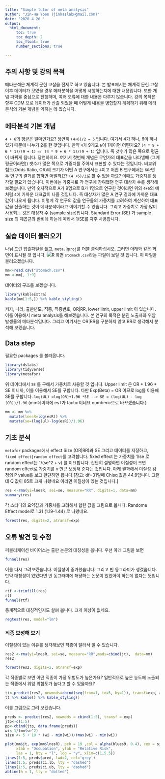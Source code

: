 ```yaml
---
title: "Simple tutor of meta analysis"
author: "Jin-Ha Yoon (jinhaslab@gmail.com)"
date: '2020 4 20 '
output: 
  html_document:
     toc: true
     toc_depth: 2
     toc_float: true
     number_sections: true

---
```


## 주의 사항 및 강의 목적
메타분석은 체계적 문헌 고찰을 전제로 하고 있습니다. 본 발표에서는 체계적 문헌 고찰 이후 데이터가 모였을 경우 메타분석을 어떻게 시행하는지에 대한 내용입니다. 또한 개념 파악을 중심으로 진행하며, 여러 오류에 대한 내용은 다루지 않습니다. 
강의 목적은 향후 CDM 으로 데이터가 산출 되었을 때 어떻게 내용을 병합할지 계획하기 위해 메타분석의 기본 개념을 익히는 데 있습니다. 

## 메타분석 기본 개념
`4 + 6`의 평균은 얼마인가요? 당연히 `(4+6)/2 = 5` 입니다. 여기서 4가 하나, 6이 하나 있기 때문에 나누기 2를 한 것입니다. 
만약 `4`가 9개고 `6`이 1개이면 어떤가요? `(4 * 9 + 6 * 1)/(9 + 1)` =`r (4 * 9 + 6 * 1)/(9 + 1)` 입니다. 즉 갯수가 많은 쪽으로 평균이 바뀌게 됩니다. 당연하지요.
여기서 첫번째 개념은 무언가의 대표값을 나타낼때 (그게 평균이라면)) 갯수가 많은 쪽으로 가중치를 주어서 표현할 수 있다는 것입니다. 
 비교위험도(Odds Ratio, OR)의 크기가 어떤 A 연구에서는 `4`이고 어떤 B 연구에서는 `6`라면 두 연구의 결과를 합하면 어떨까요?
 `(4 +6)/2`로 할 수 있을 까요? 이때도 가중치를 생각할 필요가 있습니다. 
 이번에는 가중치로 각 연구에 참여했던 연구 대상자 수를 생각해 보겠습니다. 만약 숫자적으로 A가 9명으로 B가 1명으로 연구한 것이라면 위의 `4+6`의 예처럼 `4`에 가까운 대표값이 나올 것입니다. 즉 대상자가 많은 A 연구 결과에 가까운 대표값이 나오게 됩니다.  이렇게 각 연구의 값을 연구들의 가중치를 고려하여 계산하여 대표값을 산출하는 것이 메타분석이라고 이야기할 수 있습니다. 그리고 가중치로 가장 많이 사용되는 것은 대상자 수 (sample size)입니다. Standard Error (SE) 가 sample size 의 제곱근의 반비례 하는데 따라서 1/SE를 자주 사용합니다.

## 실습 데이터 불러오기
나눠 드린 압출파일을 풀고, `meta.Rproj`를 더블 클릭하십시오. 그러면 아래와 같은 화면이 표시될 것 입니다.
![R 화면](shots.png)
`stomach.csv`라는 파일이 보일 것 입니다. 이 파일을 불러오겠습니다. 

```r
mm<-read.csv("stomach.csv")
mm <-mm[, 1:9]
```
데이터의 구조를 보겠습니다.
```r
library(kableExtra)
kable(mm[1:5,]) %>% kable_styling()
```
저자, 나라, 출판년도, 직종, 직종번호, OR|RR, lower limit, upper limit 이 있습니다. 이를 이용해서 meta analysis를 해보겠습니다.
본 연구의 목적은 분진 노출자와 위암 발생률의 메타분석입니다. 그리고 여기서는 OR|RR을 구분하지 않고 RR로 생각해서 분석해 보겠습니다.

## Data step
필요한 packages 를 불러옵니다. 
```r
library(dslabs)
library(tidyverse)
library(metafor)
```

위 데이터에서 `SE` 를 구해서 가중치로 사용할 것 입니다. Upper limit 은 OR + 1.96 * SE 이니까, 이를 이용해서 SE를 구합니다. 다만 Exp(Beta) = OR 이므로 log를 이용해 SE를 구합니다. 
`log(UL) =log(OR)+1.96 *SE --> SE = (log(UL) - log (OR))/1.96`
(mm데이터에 esT가 factor이네요 numberic으로 바꾸겠습니다.)
```r
mm <- mm %>% 
  mutate(lnesR=log(esR)) %>%
  mutate(se=(log(ul)-log(esR))/1.96)
```

## 기초 분석
`metafor` packages에서 effect Size (OR|RR)과 SE 그리고 데이터를 지정하고, `fixed effect|random effect`를 고려합니다. fixed effect 는 가중치를 1/se 로 random effect는 1/(se^2 + v) 를 이요합니다. 간단히 설명하면 이질성이 크면 random effect로 가중치를 v 만큰 보정해 준다는 것입니다. 아래 결과에서 이질성 검정의 P value를 보고 판단하면 됩니다.[참고: df=31일때 Chisq 값은 44.9입니다. 그런데 Q 값이 85로 크게 나왔네요 이러면 이질성이 있는 것입니다.]

```r
res <-rma(yi=lnesR, sei=se, measure="RR", digits=1, data=mm)
summary(res)
```
각 스터디의 요약값과 가중치를 고려해서 합한 값을 그림으로 봅니다. Randome Effect model로 1.31 (1.19-1.44) 로 나왔네요.
```r
forest(res, digits=2, atransf=exp)
```

## 오류 발견 및 수정
퍼블리케이션 바이어스는 출판 논문의 대칭성을 봅니다.  우선 아래 그림을 보면
```r
funnel(res)
```
이를 다시 그려보겠습니다. 이질성이 증가했습니다. 그리고 빈 동그라미가 생겼습니다. 만약 대칭성이 있었다면 빈 동그라미에 해댱하는 논문이 있었어야 하는데 없다는 뜻입니다. 
```r
rtf <-trimfill(res)
rtf
funnel(rtf)
```
통계적으로 대칭적인지도 살펴 봅니다. 크게 이상이 없네요.
```r
regtest(res, model="lm")
```

### 직종 보정해 보기
이질성이 있는 이유를 생각해보면 직종이 달라서 일 수 있습니다. 

```r
res2 <-rma(yi=lnesR, sei=se, measure="RR",mods=cbind(jt),  data=mm)
res2
```

```r
forest(res2, digits=2, atransf=exp)
```
각 직종별로 보면 어떤 직종이 가장 위험도가 높은가요? 
일반적으로 높은 농도에 노출되는 직종에서 위암 위험도가 높다고 할 수 있을까요?
```r
tt<-predict(res2, newmods=cbind(seq(from=1, to=5, by=1)), transf=exp, addx=TRUE)
tt %>% kable() %>% kable_styling()
```

이를 그림으로 그려 보겠습니다.
```r
preds <- predict(res2, newmods = cbind(1:5), transf = exp)
jtp<-c(1:5)
pp<-cbind(jtp, data.frame(preds))
wi<-1/(mm$se^2)
size <- 5 + 10 * (wi - min(wi))/(max(wi) - min(wi))

plot(mm$jt, exp(mm$lnesR), pch = 19 ,col = alpha(blues9, 0.4), cex = size/2, 
     xlab = "Occupation", ylab = "Relative Risk",
     las = 1, bty = "l", log = "y", xlim=c(1,5.5))
lines(1:5, preds$pred, lwd=2, col='grey')
lines(1:5, preds$ci.lb, lty = "dashed")
lines(1:5, preds$ci.ub, lty = "dashed")
abline(h = 1, lty = "dotted")

```


